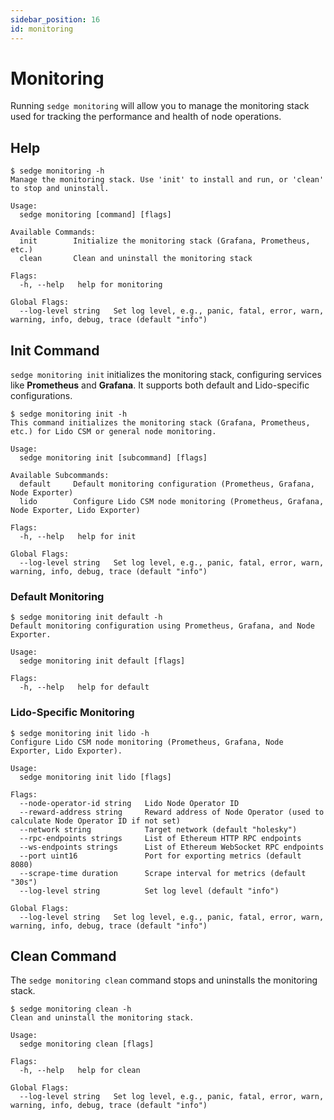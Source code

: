 ```yaml
---
sidebar_position: 16
id: monitoring
---
```

# Monitoring

Running `sedge monitoring` will allow you to manage the monitoring stack used for tracking the performance and health of node operations.

## Help

```
$ sedge monitoring -h
Manage the monitoring stack. Use 'init' to install and run, or 'clean' to stop and uninstall.

Usage:
  sedge monitoring [command] [flags]

Available Commands:
  init        Initialize the monitoring stack (Grafana, Prometheus, etc.)
  clean       Clean and uninstall the monitoring stack

Flags:
  -h, --help   help for monitoring

Global Flags:
  --log-level string   Set log level, e.g., panic, fatal, error, warn, warning, info, debug, trace (default "info")

```

## Init Command

`sedge monitoring init` initializes the monitoring stack, configuring services like **Prometheus** and **Grafana**. It supports both default and Lido-specific configurations.

```
$ sedge monitoring init -h
This command initializes the monitoring stack (Grafana, Prometheus, etc.) for Lido CSM or general node monitoring.

Usage:
  sedge monitoring init [subcommand] [flags]

Available Subcommands:
  default     Default monitoring configuration (Prometheus, Grafana, Node Exporter)
  lido        Configure Lido CSM node monitoring (Prometheus, Grafana, Node Exporter, Lido Exporter)

Flags:
  -h, --help   help for init

Global Flags:
  --log-level string   Set log level, e.g., panic, fatal, error, warn, warning, info, debug, trace (default "info")
```

### Default Monitoring

```
$ sedge monitoring init default -h
Default monitoring configuration using Prometheus, Grafana, and Node Exporter.

Usage:
  sedge monitoring init default [flags]

Flags:
  -h, --help   help for default
```

### Lido-Specific Monitoring

```
$ sedge monitoring init lido -h
Configure Lido CSM node monitoring (Prometheus, Grafana, Node Exporter, Lido Exporter).

Usage:
  sedge monitoring init lido [flags]

Flags:
  --node-operator-id string   Lido Node Operator ID
  --reward-address string     Reward address of Node Operator (used to calculate Node Operator ID if not set)
  --network string            Target network (default "holesky")
  --rpc-endpoints strings     List of Ethereum HTTP RPC endpoints
  --ws-endpoints strings      List of Ethereum WebSocket RPC endpoints
  --port uint16               Port for exporting metrics (default 8080)
  --scrape-time duration      Scrape interval for metrics (default "30s")
  --log-level string          Set log level (default "info")

Global Flags:
  --log-level string   Set log level, e.g., panic, fatal, error, warn, warning, info, debug, trace (default "info")
```

## Clean Command

The `sedge monitoring clean` command stops and uninstalls the monitoring stack.

```
$ sedge monitoring clean -h
Clean and uninstall the monitoring stack.

Usage:
  sedge monitoring clean [flags]

Flags:
  -h, --help   help for clean

Global Flags:
  --log-level string   Set log level, e.g., panic, fatal, error, warn, warning, info, debug, trace (default "info")

```